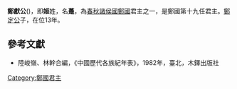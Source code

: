 {{Eranamebox|年号= 鄭獻公
|起讫时间= 前513年—前501年
|政权= [[鄭国|鄭国]]
|帝王= '''鄭獻公'''躉
|历时= 13年
|timeline= <timeline>
ImageSize  = width:200 height:50
PlotArea   = width:180 height:30 left:10 bottom:20
TimeAxis   = orientation:horizontal
DateFormat = yyyy
Period     = from:-722 till:-479
AlignBars  = early
ScaleMajor = increment:243 start:-722
Colors =
  id:canvas value:rgb(1,1,0.85)
BackgroundColors = canvas:canvas
PlotData =
  width:15 color:black
  bar:era from:start till:end
  bar:era from:-513 till:-501 color:red
</timeline>
|说明= 鄭定公在位年在春秋时代的位置
}}
'''鄭獻公'''({{bd|?||前501年|catIdx=Z}})，即'''姬'''姓，名'''躉'''，為[[春秋时期|春秋]][[諸侯國|諸侯國]][[鄭國|鄭國]]君主之一，是鄭國第十九任君主。[[鄭定公|鄭定公]]子，在位13年。

==參考文獻==
*陸峻嶺、林幹合編，《中國歷代各族紀年表》，1982年，臺北，木鐸出版社

{{start box}}
{{s-before|[[鄭定公|鄭定公]]}}
{{s-title|[[春秋时期|春秋]][[鄭國|鄭國]]君主|前513年—前501年}}
{{s-after|[[鄭聲公|鄭聲公]]}}
{{end box}}
{{郑国君主}}
[[Category:鄭國君主|Category:鄭國君主]]